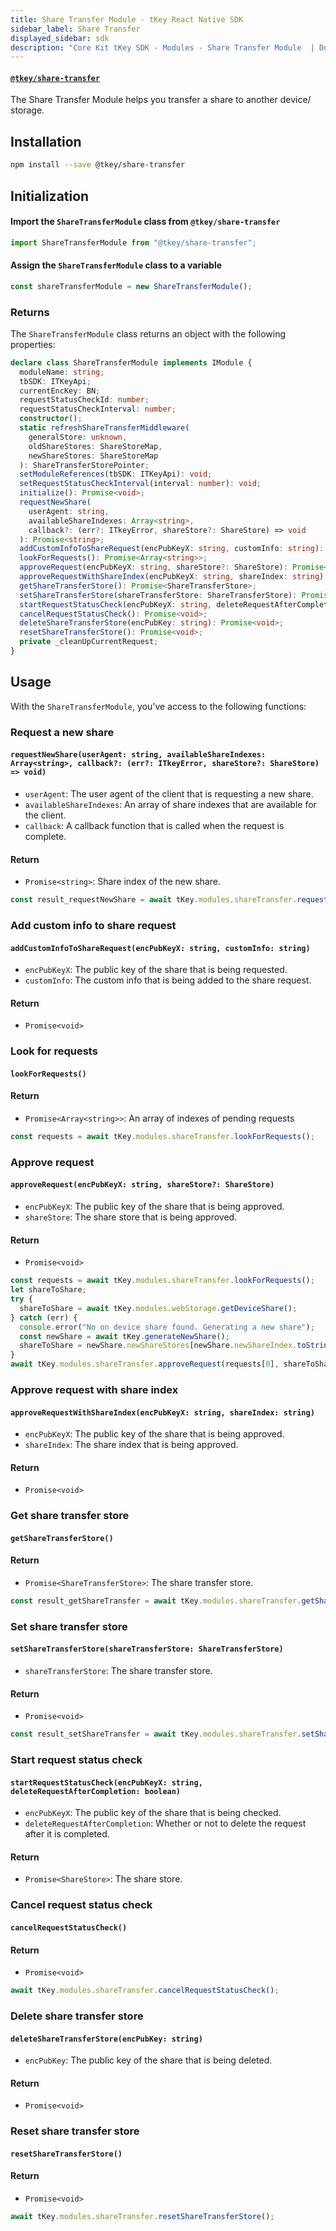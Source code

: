 ```yaml
---
title: Share Transfer Module - tKey React Native SDK
sidebar_label: Share Transfer
displayed_sidebar: sdk
description: "Core Kit tKey SDK - Modules - Share Transfer Module  | Documentation - Web3Auth"
---
```


#### [`@tkey/share-transfer`](https://npmjs.com/package/@tkey/share-transfer)

The Share Transfer Module helps you transfer a share to another device/ storage.

## Installation

```bash npm2yarn
npm install --save @tkey/share-transfer
```

## Initialization

#### Import the `ShareTransferModule` class from `@tkey/share-transfer`

```javascript
import ShareTransferModule from "@tkey/share-transfer";
```

#### Assign the `ShareTransferModule` class to a variable

```javascript
const shareTransferModule = new ShareTransferModule();
```

### Returns

The `ShareTransferModule` class returns an object with the following properties:

```ts
declare class ShareTransferModule implements IModule {
  moduleName: string;
  tbSDK: ITKeyApi;
  currentEncKey: BN;
  requestStatusCheckId: number;
  requestStatusCheckInterval: number;
  constructor();
  static refreshShareTransferMiddleware(
    generalStore: unknown,
    oldShareStores: ShareStoreMap,
    newShareStores: ShareStoreMap
  ): ShareTransferStorePointer;
  setModuleReferences(tbSDK: ITKeyApi): void;
  setRequestStatusCheckInterval(interval: number): void;
  initialize(): Promise<void>;
  requestNewShare(
    userAgent: string,
    availableShareIndexes: Array<string>,
    callback?: (err?: ITkeyError, shareStore?: ShareStore) => void
  ): Promise<string>;
  addCustomInfoToShareRequest(encPubKeyX: string, customInfo: string): Promise<void>;
  lookForRequests(): Promise<Array<string>>;
  approveRequest(encPubKeyX: string, shareStore?: ShareStore): Promise<void>;
  approveRequestWithShareIndex(encPubKeyX: string, shareIndex: string): Promise<void>;
  getShareTransferStore(): Promise<ShareTransferStore>;
  setShareTransferStore(shareTransferStore: ShareTransferStore): Promise<void>;
  startRequestStatusCheck(encPubKeyX: string, deleteRequestAfterCompletion: boolean): Promise<ShareStore>;
  cancelRequestStatusCheck(): Promise<void>;
  deleteShareTransferStore(encPubKey: string): Promise<void>;
  resetShareTransferStore(): Promise<void>;
  private _cleanUpCurrentRequest;
}
```

## Usage

With the `ShareTransferModule`, you've access to the following functions:

### Request a new share

#### `requestNewShare(userAgent: string, availableShareIndexes: Array<string>, callback?: (err?: ITkeyError, shareStore?: ShareStore) => void)`

- `userAgent`: The user agent of the client that is requesting a new share.
- `availableShareIndexes`: An array of share indexes that are available for the client.
- `callback`: A callback function that is called when the request is complete.

#### Return

- `Promise<string>`: Share index of the new share.

```js title="Example"
const result_requestNewShare = await tKey.modules.shareTransfer.requestNewShare(navigator.userAgent, tKey.getCurrentShareIndexes());
```

### Add custom info to share request

#### `addCustomInfoToShareRequest(encPubKeyX: string, customInfo: string)`

- `encPubKeyX`: The public key of the share that is being requested.
- `customInfo`: The custom info that is being added to the share request.

#### Return

- `Promise<void>`

### Look for requests

#### `lookForRequests()`

#### Return

- `Promise<Array<string>>`: An array of indexes of pending requests

```js title="Example"
const requests = await tKey.modules.shareTransfer.lookForRequests();
```

### Approve request

#### `approveRequest(encPubKeyX: string, shareStore?: ShareStore)`

- `encPubKeyX`: The public key of the share that is being approved.
- `shareStore`: The share store that is being approved.

#### Return

- `Promise<void>`

```js title="Example"
const requests = await tKey.modules.shareTransfer.lookForRequests();
let shareToShare;
try {
  shareToShare = await tKey.modules.webStorage.getDeviceShare();
} catch (err) {
  console.error("No on device share found. Generating a new share");
  const newShare = await tKey.generateNewShare();
  shareToShare = newShare.newShareStores[newShare.newShareIndex.toString("hex")];
}
await tKey.modules.shareTransfer.approveRequest(requests[0], shareToShare);
```

### Approve request with share index

#### `approveRequestWithShareIndex(encPubKeyX: string, shareIndex: string)`

- `encPubKeyX`: The public key of the share that is being approved.
- `shareIndex`: The share index that is being approved.

#### Return

- `Promise<void>`

### Get share transfer store

#### `getShareTransferStore()`

#### Return

- `Promise<ShareTransferStore>`: The share transfer store.

```js title="Example"
const result_getShareTransfer = await tKey.modules.shareTransfer.getShareTransferStore();
```

### Set share transfer store

#### `setShareTransferStore(shareTransferStore: ShareTransferStore)`

- `shareTransferStore`: The share transfer store.

#### Return

- `Promise<void>`

```js title="Example"
const result_setShareTransfer = await tKey.modules.shareTransfer.setShareTransferStore(shareTransferStore);
```

### Start request status check

#### `startRequestStatusCheck(encPubKeyX: string, deleteRequestAfterCompletion: boolean)`

- `encPubKeyX`: The public key of the share that is being checked.
- `deleteRequestAfterCompletion`: Whether or not to delete the request after it is completed.

#### Return

- `Promise<ShareStore>`: The share store.

### Cancel request status check

#### `cancelRequestStatusCheck()`

#### Return

- `Promise<void>`

```js title="Example"
await tKey.modules.shareTransfer.cancelRequestStatusCheck();
```

### Delete share transfer store

#### `deleteShareTransferStore(encPubKey: string)`

- `encPubKey`: The public key of the share that is being deleted.

#### Return

- `Promise<void>`

### Reset share transfer store

#### `resetShareTransferStore()`

#### Return

- `Promise<void>`

```js title="Example"
await tKey.modules.shareTransfer.resetShareTransferStore();
```
